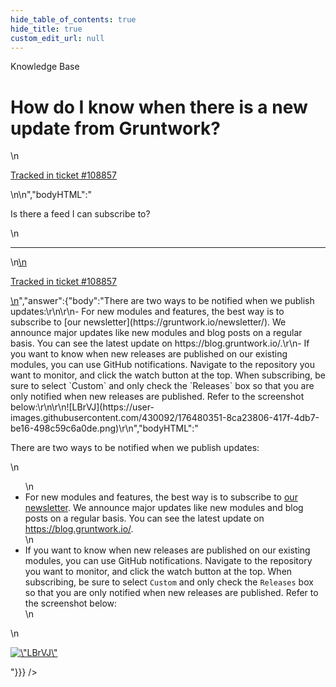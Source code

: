 ```yaml
---
hide_table_of_contents: true
hide_title: true
custom_edit_url: null
---
```



<head>
  <link rel="canonical" href="https://github.com/gruntwork-io/knowledge-base/discussions/489" />
</head>

<CenterLayout>
<span className="searchCategory">Knowledge Base</span>
<h1>How do I know when there is a new update from Gruntwork?</h1>
<GitHub discussion={{"id":"D_kwDOF8slf84AP9BV","number":489,"author":{"login":"yorinasub17"},"title":"How do I know when there is a new update from Gruntwork?","body":"\nIs there a feed I can subscribe to?\n\n---\n\n<ins datetime=\"2022-06-29T15:45:36Z\">\n  <p><a href=\"https://support.gruntwork.io/hc/requests/108857\">Tracked in ticket #108857</a></p>\n</ins>\n","bodyHTML":"<p dir=\"auto\">Is there a feed I can subscribe to?</p>\n<hr>\n<ins datetime=\"2022-06-29T15:45:36Z\">\n  <p dir=\"auto\"><a href=\"https://support.gruntwork.io/hc/requests/108857\" rel=\"nofollow\">Tracked in ticket #108857</a></p>\n</ins>","answer":{"body":"There are two ways to be notified when we publish updates:\r\n\r\n- For new modules and features, the best way is to subscribe to [our newsletter](https://gruntwork.io/newsletter/). We announce major updates like new modules and blog posts on a regular basis. You can see the latest update on https://blog.gruntwork.io/.\r\n- If you want to know when new releases are published on our existing modules, you can use GitHub notifications. Navigate to the repository you want to monitor, and click the watch button at the top. When subscribing, be sure to select `Custom` and only check the `Releases` box so that you are only notified when new releases are published. Refer to the screenshot below:\r\n\r\n![LBrVJ](https://user-images.githubusercontent.com/430092/176480351-8ca23806-417f-4db7-be16-498c59c6a0de.png)\r\n","bodyHTML":"<p dir=\"auto\">There are two ways to be notified when we publish updates:</p>\n<ul dir=\"auto\">\n<li>For new modules and features, the best way is to subscribe to <a href=\"https://gruntwork.io/newsletter/\" rel=\"nofollow\">our newsletter</a>. We announce major updates like new modules and blog posts on a regular basis. You can see the latest update on <a href=\"https://blog.gruntwork.io/\" rel=\"nofollow\">https://blog.gruntwork.io/</a>.</li>\n<li>If you want to know when new releases are published on our existing modules, you can use GitHub notifications. Navigate to the repository you want to monitor, and click the watch button at the top. When subscribing, be sure to select <code class=\"notranslate\">Custom</code> and only check the <code class=\"notranslate\">Releases</code> box so that you are only notified when new releases are published. Refer to the screenshot below:</li>\n</ul>\n<p dir=\"auto\"><a target=\"_blank\" rel=\"noopener noreferrer nofollow\" href=\"https://user-images.githubusercontent.com/430092/176480351-8ca23806-417f-4db7-be16-498c59c6a0de.png\"><img src=\"https://user-images.githubusercontent.com/430092/176480351-8ca23806-417f-4db7-be16-498c59c6a0de.png\" alt=\"LBrVJ\" style=\"max-width: 100%;\"></a></p>"}}} />

</CenterLayout>
  

<!-- ##DOCS-SOURCER-START
{
  "sourcePlugin": "github-discussions",
  "hash": "3d31b0da675e5c494a0faeb513e216ed"
}
##DOCS-SOURCER-END -->
